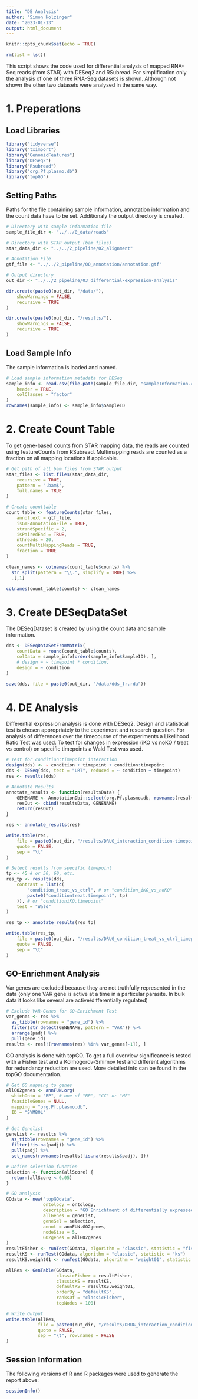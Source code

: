 ```yaml
---
title: "DE Analysis"
author: "Simon Holzinger"
date: "2023-01-13"
output: html_document
---
```


```r
knitr::opts_chunk$set(echo = TRUE)
```

```r
rm(list = ls())
```

This script shows the code used for differential analysis of mapped RNA-Seq reads (from STAR) with DESeq2 and RSubread. 
For simplification only the analysis of one of three RNA-Seq datasets is shown.
Although not shown the other two datasets were analysed in the same way.

# 1. Preperations

## Load Libraries

```r
library("tidyverse")
library("tximport")
library("GenomicFeatures")
library("DESeq2")
library("Rsubread")
library("org.Pf.plasmo.db")
library("topGO")
```

## Setting Paths

Paths for the file containing sample information, annotation information and the count data have to be set. 
Additionaly the output directory is created.

```r
# Directory with sample information file
sample_file_dir <- "../../0_data/reads"

# Directory with STAR output (bam files)
star_data_dir <- "../../2_pipeline/02_alignment"

# Annotation File
gtf_file <- "../../2_pipeline/00_annotation/annotation.gtf"

# Output directory
out_dir <- "../../2_pipeline/03_differential-expression-analysis"

dir.create(paste0(out_dir, "/data/"),
    showWarnings = FALSE,
    recursive = TRUE
)

dir.create(paste0(out_dir, "/results/"),
    showWarnings = FALSE,
    recursive = TRUE
)
```

## Load Sample Info

The sample information is loaded and named.

```r
# Load sample information metadata for DESeq
sample_info <- read.csv(file.path(sample_file_dir, "sampleInformation.csv"),
    header = TRUE,
    colClasses = "factor"
)
rownames(sample_info) <- sample_info$SampleID
```

# 2. Create Count Table

To get gene-based counts from STAR mapping data, the reads are counted using featureCounts from RSubread. 
Multimapping reads are counted as a fraction on all mapping locations if applicable.

```r
# Get path of all bam files from STAR output
star_files <- list.files(star_data_dir,
    recursive = TRUE,
    pattern = ".bam$",
    full.names = TRUE
)

# Create counttable
count_table <- featureCounts(star_files,
    annot.ext = gtf_file,
    isGTFAnnotationFile = TRUE,
    strandSpecific = 2,
    isPairedEnd = TRUE,
    nthreads = 20,
    countMultiMappingReads = TRUE,
    fraction = TRUE
)

clean_names <- colnames(count_table$counts) %>%
  str_split(pattern = "\\.", simplify = TRUE) %>%
  .[,1]

colnames(count_table$counts) <- clean_names

```

# 3. Create DESeqDataSet

The DESeqDataset is created by using the count data and sample information.

```r
dds <- DESeqDataSetFromMatrix(
    countData = round(count_table$counts),
    colData = sample_info[order(sample_info$SampleID), ],
    # design = ~ timepoint * condition,
    design = ~ condition
)

save(dds, file = paste0(out_dir, "/data/dds_fr.rda"))
```


# 4. DE Analysis

Differential expression analysis is done with DESeq2. Design and statistical test is chosen appropriately to the experiment and research question.
For analysis of differences over the timecourse of the experiments a Likelihood Ratio Test was used.
To test for changes in expression (iKO vs noKO / treat vs control) on specific timepoints a Wald Test was used. 

```r
# Test for condition:timepoint interaction
design(dds) <- ~ condition + timepoint + condition:timepoint
dds <- DESeq(dds, test = "LRT", reduced = ~ condition + timepoint)
res <- results(dds)

# Annotate Results
annotate_results <- function(resultsData) {
    GENENAME <- AnnotationDbi::select(org.Pf.plasmo.db, rownames(resultsData), columns = "GENENAME")$GENENAME
    resOut <- cbind(resultsData, GENENAME)
    return(resOut)
}

res <- annotate_results(res)

write.table(res,
    file = paste0(out_dir, "/results/DRUG_interaction_condition-timepoint_results.tsv"),
    quote = FALSE,
    sep = "\t"
)

# Select results from specific timepoint
tp <- 45 # or 50, 60, etc.
res_tp <- results(dds,
    contrast = list(c(
        "condition_treat_vs_ctrl", # or "condition_iKO_vs_noKO"
        paste0("conditiontreat.timepoint", tp)
    )), # or "conditioniKO.timepoint"
    test = "Wald"
)

res_tp <- annotate_results(res_tp)

write.table(res_tp,
    file = paste0(out_dir, "/results/DRUG_condition_treat_vs_ctrl_timepoint_45_results.tsv"),
    quote = FALSE,
    sep = "\t"
)

```

## GO-Enrichment Analysis

Var genes are excluded because they are not truthfully represented in the data (only one VAR gene is active at a time in a particular parasite. In bulk data it looks like several are active/differentially regulated)

```r
# Exclude VAR-Genes for GO-Enrichment Test
var_genes <- res %>%
  as_tibble(rownames = "gene_id") %>%
  filter(str_detect(GENENAME, pattern = "VAR")) %>%
  arrange(padj) %>%
  pull(gene_id)
results <- res[!(rownames(res) %in% var_genes[-1]), ]

```

GO analysis is done with topGO. To get a full overview significance is tested with a Fisher test and a Kolmogorov-Smirnov test and different algorithms for redundancy reduction are used. More detailed info can be found in the topGO documentation. 

```r
# Get GO mapping to genes
allGO2genes <- annFUN.org(
  whichOnto = "BP", # one of "BP", "CC" or "MF"
  feasibleGenes = NULL,
  mapping = "org.Pf.plasmo.db",
  ID = "SYMBOL"
)

# Get Genelist
geneList <- results %>%
  as_tibble(rownames = "gene_id") %>%
  filter(!is.na(padj)) %>%
  pull(padj) %>%
  set_names(rownames(results[!is.na(results$padj), ]))

# Define selection function
selection <- function(allScore) {
  return(allScore < 0.05)
}

# GO analysis
GOdata <- new("topGOdata",
              ontology = ontology,
              description = "GO Enrichtment of differentially expressed genes",
              allGenes = geneList,
              geneSel = selection,
              annot = annFUN.GO2genes,
              nodeSize = 5,
              GO2genes = allGO2genes
)
resultFisher <- runTest(GOdata, algorithm = "classic", statistic = "fisher")
resultKS <- runTest(GOdata, algorithm = "classic", statistic = "ks")
resultKS.weight01 <- runTest(GOdata, algorithm = "weight01", statistic = "ks")

allRes <- GenTable(GOdata,
                   classicFisher = resultFisher,
                   classicKS = resultKS,
                   defaultKS = resultKS.weight01,
                   orderBy = "defaultKS",
                   ranksOf = "classicFisher",
                   topNodes = 100)

# Write Output
write.table(allRes,
            file = paste0(out_dir, "/results/DRUG_interaction_condition-timepoint_GO-analysis.tsv"),
            quote = FALSE,
            sep = "\t", row.names = FALSE
)
```

## Session Information

The following versions of R and R packages were used to generate the report above:

```r
sessionInfo()
```
